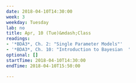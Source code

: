 ```yaml
---
date: 2018-04-10T14:30:00
week: 3
weekday: Tuesday
lab: no
title: Apr, 10 (Tue)&mdash;Class
readings:
- '*BDA3*, Ch. 2: "Single Parameter Models"'
- '*BDA3*, Ch. 10: "Introduction to Bayesian  '
optional: []
startTime: 2018-04-10T14:30:00
endTime: 2018-04-10T15:50:00

---
```

